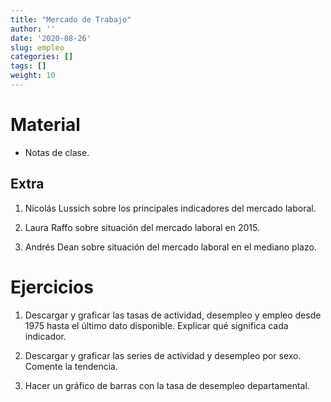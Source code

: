 ```yaml
---
title: "Mercado de Trabajo"
author: ''
date: '2020-08-26'
slug: empleo
categories: []
tags: []
weight: 10
---
```


# Material

- [<i class="fa fa-file" aria-hidden="true"></i>](https://empleo--diapos-econ.netlify.app) Notas de clase.


## Extra

1. [<i class="fa fa-video-camera" aria-hidden="true"></i>](https://www.youtube.com/watch?v=B8VclnrVEPA) Nicolás Lussich sobre los principales indicadores del mercado laboral.

2. [<i class="fa fa-video-camera" aria-hidden="true"></i>](https://www.youtube.com/watch?v=NMejCq1WrZE) Laura Raffo sobre situación del mercado laboral en 2015.

3. [<i class="fa fa-video-camera" aria-hidden="true"></i>](https://www.youtube.com/watch?v=zzTK0d-iQEI) Andrés Dean sobre situación del mercado laboral en el mediano plazo.


# Ejercicios

1. Descargar y graficar las tasas de actividad, desempleo y empleo desde 1975 hasta el último dato disponible. Explicar qué significa cada indicador. 


2. Descargar y graficar las series de actividad y desempleo por sexo. Comente la tendencia.

3. Hacer un gráfico de barras con la tasa de desempleo departamental.